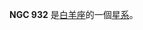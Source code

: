 {{NGCInfoBox|NGCID=NGC 932|發現者=弗里德里希·威廉·赫歇爾|發現日期=1785年11月29日|其他編號=UGC 1931,MCG 3-7-14,ZWG 462.14|曆元=J2000.0|赤經=2時27分54.6秒
|赤緯=20°19'59"|星座=白羊座|星體=星系|星等=12.5|表面亮度=13.6|藍等=13.4}}

'''NGC 932''' 是[[白羊座|白羊座]]的一個[[星系|星系]]。

{{NGCReference|932}}

{{Catalogs|NGC=932}}